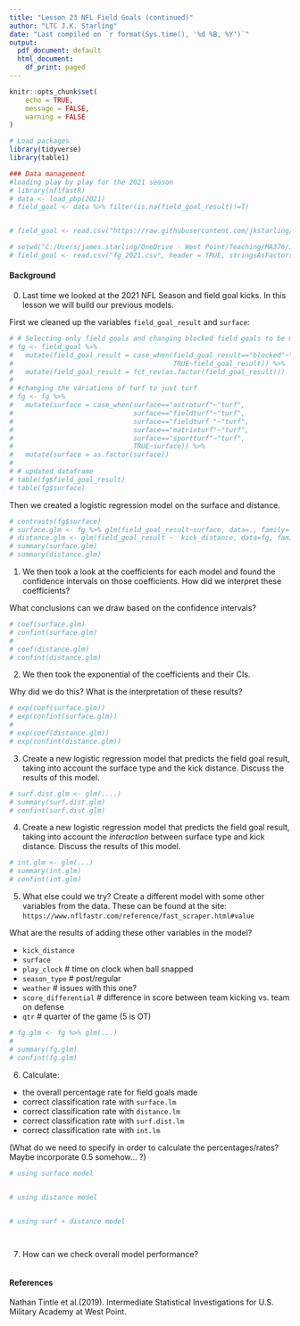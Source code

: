```yaml
---
title: "Lesson 23 NFL Field Goals (continued)"
author: "LTC J.K. Starling"
date: "Last compiled on `r format(Sys.time(), '%d %B, %Y')`"
output:
  pdf_document: default
  html_document:
    df_print: paged
---
```



```r
knitr::opts_chunk$set(
	echo = TRUE,
	message = FALSE,
	warning = FALSE
)

```

```r
# Load packages
library(tidyverse)
library(table1)

### Data management
#loading play by play for the 2021 season
# library(nflfastR)
# data <- load_pbp(2021)
# field_goal <- data %>% filter(is.na(field_goal_result)!=T)


# field_goal <- read.csv("https://raw.githubusercontent.com/jkstarling/MA376/main/fg_2021.csv",header=T, stringsAsFactors = TRUE)

# setwd("C:/Users/james.starling/OneDrive - West Point/Teaching/MA376/JimsLessons/Block III/LSN23/")
# field_goal <- read.csv("fg_2021.csv", header = TRUE, stringsAsFactors = FALSE)


```


#### Background

(0) Last time we looked at the 2021 NFL Season and field goal kicks. In this lesson we will build our previous models. 

First we cleaned up the variables `field_goal_result` and `surface`:
```r
# # Selecting only field goals and changing blocked field goals to be missed.  
# fg <- field_goal %>% 
#   mutate(field_goal_result = case_when(field_goal_result=="blocked"~"missed", 
#                                        TRUE~field_goal_result)) %>% 
#   mutate(field_goal_result = fct_rev(as.factor(field_goal_result)))
# 
# #changing the variations of turf to just turf
# fg <- fg %>% 
#   mutate(surface = case_when(surface=="astroturf"~"turf",
#                              surface=="fieldturf"~"turf", 
#                              surface=="fieldturf "~"turf", 
#                              surface=="matrixturf"~"turf",
#                              surface=="sportturf"~"turf",
#                              TRUE~surface)) %>% 
#   mutate(surface = as.factor(surface))
# 
# # updated dataframe
# table(fg$field_goal_result)
# table(fg$surface)
```


Then we created a logistic regression model on the surface and distance. 
```r
# contrasts(fg$surface)
# surface.glm <- fg %>% glm(field_goal_result~surface, data=., family='binomial')
# distance.glm <- glm(field_goal_result ~  kick_distance, data=fg, family='binomial')
# summary(surface.glm)
# summary(distance.glm)
```


(1) We then took a look at the coefficients for each model and found the confidence intervals on those coefficients. How did we interpret these coefficients? 

What conclusions can we draw based on the confidence intervals? 
```r
# coef(surface.glm) 
# confint(surface.glm)
# 
# coef(distance.glm)                
# confint(distance.glm) 
```
\vspace{0.5in}




(2) We then took the exponential of the coefficients and their CIs. 

Why did we do this? What is the interpretation of these results? 
```r
# exp(coef(surface.glm))           
# exp(confint(surface.glm))
# 
# exp(coef(distance.glm))           
# exp(confint(distance.glm))   
```
\vspace{0.5in}





(3) Create a new logistic regression model that predicts the field goal result, taking into account the surface type and the kick distance. Discuss the results of this model. 
```r
# surf.dist.glm <- glm(....)
# summary(surf.dist.glm)
# confint(surf.dist.glm)
```
\vspace{0.5in}




(4) Create a new logistic regression model that predicts the field goal result, taking into account the *interaction* between surface type and  kick distance. Discuss the results of this model.  
```r
# int.glm <- glm(...)
# summary(int.glm)
# confint(int.glm)
```




(5) What else could we try?  Create a different model with some other variables from the data. These can be found at the site:  `https://www.nflfastr.com/reference/fast_scraper.html#value`

What are the results of adding these other variables in the model? 

- `kick_distance`
- `surface`
- `play_clock` # time on clock when ball snapped
- `season_type` # post/regular
- `weather` # issues with this one? 
- `score_differential` # difference in score between team kicking vs. team on defense
- `qtr` # quarter of the game (5 is OT)

```r
# fg.glm <- fg %>% glm(...)
# 
# summary(fg.glm)
# confint(fg.glm)
```
\vspace{0.5in}




(6) Calculate:
- the overall percentage rate for field goals made
- correct classification rate with `surface.lm`
- correct classification rate with `distance.lm`
- correct classification rate with `surf.dist.lm`
- correct classification rate with `int.lm`

(What do we need to specify in order to calculate the percentages/rates? Maybe incorporate 0.5 somehow... ?)

```r

# using surface model
 

# using distance model


# using surf + distance model



```



```r

```
\vspace{1.0in}



(7) How can we check overall model performance?  
\vspace{0.5in}
```r


```



#### References

Nathan Tintle et al.(2019). Intermediate Statistical Investigations for U.S. Military Academy at West Point.